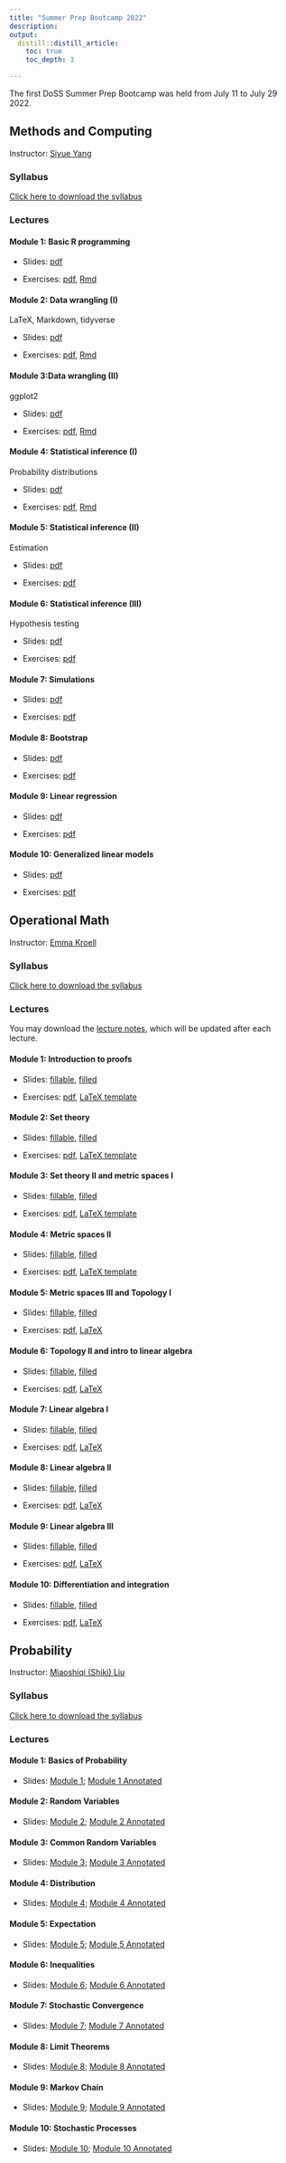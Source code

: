 ```yaml
---
title: "Summer Prep Bootcamp 2022"
description: 
output:
  distill::distill_article:
    toc: true
    toc_depth: 3

---
```


The first DoSS Summer Prep Bootcamp was held from July 11 to July 29 2022. 

## Methods and Computing
Instructor: [Siyue Yang](https://siyueyang.github.io)

### Syllabus

[Click here to download the syllabus](Computing/2022/syllabus_computing.pdf)

### Lectures

#### Module 1: Basic R programming

- Slides: [pdf](Computing/2022/Slides/mod1.pdf) 

- Exercises: [pdf](Computing/2022/Exercises/ex1.pdf), [Rmd](Computing/2022/Exercises/ex1.Rmd)

#### Module 2: Data wrangling (I)

LaTeX, Markdown, tidyverse

- Slides: [pdf](Computing/2022/Slides/mod2.pdf) 

- Exercises: [pdf](Computing/2022/Exercises/ex2.pdf), [Rmd](Computing/2022/Exercises/ex2.Rmd)

#### Module 3:Data wrangling (II)

ggplot2

- Slides: [pdf](Computing/2022/Slides/mod3.pdf) 

- Exercises: [pdf](Computing/2022/Exercises/ex3.pdf), [Rmd](Computing/2022/Exercises/ex3.Rmd)

#### Module 4: Statistical inference (I)

Probability distributions

- Slides: [pdf](Computing/2022/Slides/mod4.pdf) 

- Exercises: [pdf](Computing/2022/Exercises/ex4.pdf), [Rmd](Computing/2022/Exercises/ex4.Rmd)

#### Module 5: Statistical inference (II)

Estimation

- Slides: [pdf](Computing/2022/Slides/mod5.pdf) 

- Exercises: [pdf](Computing/2022/Exercises/ex5.pdf)

#### Module 6: Statistical inference (III)
Hypothesis testing

- Slides: [pdf](Computing/2022/Slides/mod6.pdf) 

- Exercises: [pdf](Computing/2022/Exercises/ex6.pdf)

#### Module 7: Simulations 

- Slides: [pdf](Computing/2022/Slides/mod7.pdf) 

- Exercises: [pdf](Computing/2022/Exercises/ex7.pdf)

#### Module 8: Bootstrap

- Slides: [pdf](Computing/2022/Slides/mod8.pdf) 

- Exercises: [pdf](Computing/2022/Exercises/ex8.pdf)

#### Module 9: Linear regression

- Slides: [pdf](Computing/2022/Slides/mod9.pdf) 

- Exercises: [pdf](Computing/2022/Exercises/ex9.pdf)

#### Module 10: Generalized linear models

- Slides: [pdf](Computing/2022/Slides/mod10.pdf) 

- Exercises: [pdf](Computing/2022/Exercises/ex10.pdf)


## Operational Math
Instructor: [Emma Kroell](https://www.emmakroell.ca)

### Syllabus

[Click here to download the syllabus](Math/2022/syllabus/syllabus_operational_math.pdf)


### Lectures

You may download the [lecture notes](Math/2022/lecture_notes/math_notes.pdf), which will be updated after each lecture.


#### Module 1: Introduction to proofs

- Slides: [fillable](Math/2022/module1/slides.pdf),  [filled](Math/2022/module1/slides_filled.pdf)

- Exercises: [pdf](Math/2022/module1/exercises.pdf), [LaTeX template](Math/2022/module1/exercises.tex)

#### Module 2: Set theory

- Slides: [fillable](Math/2022/module2/slides.pdf), [filled](Math/2022/module2/slides_filled.pdf)

- Exercises: [pdf](Math/2022/module2/exercises.pdf), [LaTeX template](Math/2022/module2/exercises.tex)

#### Module 3: Set theory II and metric spaces I

- Slides: [fillable](Math/2022/module3/slides.pdf), [filled](Math/2022/module3/slides_filled.pdf)

- Exercises: [pdf](Math/2022/module3/exercises.pdf), [LaTeX template](Math/2022/module3/exercises.tex)

#### Module 4: Metric spaces II

- Slides: [fillable](Math/2022/module4/slides.pdf), [filled](Math/2022/module4/slides_filled.pdf)

- Exercises: [pdf](Math/2022/module4/exercises.pdf), [LaTeX template](Math/2022/module4/exercises.tex)

#### Module 5: Metric spaces III and Topology I

- Slides: [fillable](Math/2022/module5/slides.pdf), [filled](Math/2022/module5/slides_filled.pdf)

- Exercises: [pdf](Math/2022/module5/exercises.pdf), [LaTeX](Math/2022/module5/exercises.tex)

#### Module 6: Topology II and intro to linear algebra

- Slides: [fillable](Math/2022/module6/slides.pdf), [filled](Math/2022/module6/slides_filled.pdf)

- Exercises: [pdf](Math/2022/module6/exercises.pdf), [LaTeX](Math/2022/module6/exercises.tex)

#### Module 7: Linear algebra I

- Slides: [fillable](Math/2022/module7/slides.pdf), [filled](Math/2022/module7/slides_filled.pdf)

- Exercises: [pdf](Math/2022/module7/exercises.pdf), [LaTeX](Math/2022/module7/exercises.tex)

#### Module 8: Linear algebra II

- Slides: [fillable](Math/2022/module8/slides.pdf), [filled](Math/2022/module8/slides_filled.pdf)

- Exercises: [pdf](Math/2022/module8/exercises.pdf), [LaTeX](Math/2022/module8/exercises.tex)

#### Module 9: Linear algebra III

- Slides: [fillable](Math/2022/module9/slides.pdf), [filled](Math/2022/module9/slides_filled.pdf)

- Exercises: [pdf](Math/2022/module9/exercises.pdf), [LaTeX](Math/2022/module9/exercises.tex)

#### Module 10: Differentiation and integration

- Slides: [fillable](Math/2022/module10/slides.pdf), [filled](Math/2022/module10/slides_filled.pdf)

- Exercises: [pdf](Math/2022/module10/exercises.pdf), [LaTeX](Math/2022/module10/exercises.tex)


## Probability
Instructor: [Miaoshiqi (Shiki) Liu](https://shiqi.writingspace.cc)

### Syllabus

[Click here to download the syllabus](Probability/2022/Syllabus/Bootcamp_Probability_Syllabus.pdf)

### Lectures


#### Module 1: Basics of Probability

- Slides: [Module 1](Probability/2022/Slides/Summer_Bootcamp_Module_1_with_effects.pdf); [Module 1 Annotated](Probability/2022/Slides/Module_1_annotated.pdf) 

#### Module 2: Random Variables

- Slides: [Module 2](Probability/2022/Slides/Summer_Bootcamp_Module_2_with_effects.pdf); [Module 2 Annotated](Probability/2022/Slides/Module_2_annotated.pdf) 

#### Module 3: Common Random Variables

- Slides: [Module 3](Probability/2022/Slides/Summer_Bootcamp_Module_3_with_effects.pdf); [Module 3 Annotated](Probability/2022/Slides/Module_3_annotated.pdf) 

#### Module 4: Distribution

- Slides: [Module 4](Probability/2022/Slides/Summer_Bootcamp_Module_4_with_effects.pdf); [Module 4 Annotated](Probability/2022/Slides/Module_4_annotated.pdf) 

#### Module 5: Expectation

- Slides: [Module 5](Probability/2022/Slides/Summer_Bootcamp_Module_5_with_effects.pdf); [Module 5 Annotated](Probability/2022/Slides/Module_5_annotated.pdf) 

#### Module 6: Inequalities

- Slides: [Module 6](Probability/2022/Slides/Summer_Bootcamp_Module_6_with_effects.pdf); [Module 6 Annotated](Probability/2022/Slides/Module_6_annotated.pdf) 

#### Module 7: Stochastic Convergence

- Slides: [Module 7](Probability/2022/Slides/Summer_Bootcamp_Module_7_with_effects.pdf); [Module 7 Annotated](Probability/2022/Slides/Module_7_annotated.pdf) 

#### Module 8: Limit Theorems

- Slides: [Module 8](Probability/2022/Slides/Summer_Bootcamp_Module_8_with_effects.pdf); [Module 8 Annotated](Probability/2022/Slides/Module_8_annotated.pdf) 

#### Module 9: Markov Chain

- Slides: [Module 9](Probability/2022/Slides/Summer_Bootcamp_Module_9_with_effects.pdf); [Module 9 Annotated](Probability/2022/Slides/Module_9_annotated.pdf) 

#### Module 10: Stochastic Processes

- Slides: [Module 10](Probability/2022/Slides/Summer_Bootcamp_Module_10_with_effects.pdf); [Module 10 Annotated](Probability/2022/Slides/Module_10_annotated.pdf) 

